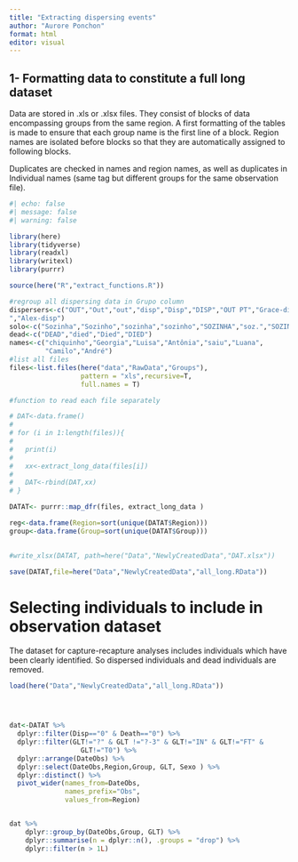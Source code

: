 ```yaml
---
title: "Extracting dispersing events"
author: "Aurore Ponchon"
format: html
editor: visual
---
```


## 1- Formatting data to constitute a full long dataset

Data are stored in .xls or .xlsx files. They consist of blocks of data encompassing groups from the same region. A first formatting of the tables is made to ensure that each group name is the first line of a block. Region names are isolated before blocks so that they are automatically assigned to following blocks.

Duplicates are checked in names and region names, as well as duplicates in Individual names (same tag but different groups for the same observation file).

```r
#| echo: false
#| message: false
#| warning: false

library(here)
library(tidyverse)
library(readxl)
library(writexl)
library(purrr)

source(here("R","extract_functions.R"))

#regroup all dispersing data in Grupo column
dispersers<-c("OUT","Out","out","disp","Disp","DISP","OUT PT","Grace-disp
","Alex-disp")
solo<-c("Sozinha","Sozinho","sozinha","sozinho","SOZINHA","soz.","SOZINHO")
dead<-c("DEAD","died","Died","DIED")
names<-c("chiquinho","Georgia","Luisa","Antônia","saiu","Luana",
         "Camilo","André")
#list all files
files<-list.files(here("data","RawData","Groups"),
                  pattern = "xls",recursive=T,
                  full.names = T)

#function to read each file separately

# DAT<-data.frame()
# 
# for (i in 1:length(files)){
#   
#   print(i)
#   
#   xx<-extract_long_data(files[i])
#   
#   DAT<-rbind(DAT,xx)
# }

DATAT<- purrr::map_dfr(files, extract_long_data )

reg<-data.frame(Region=sort(unique(DATAT$Region)))
group<-data.frame(Group=sort(unique(DATAT$Group)))
  

#write_xlsx(DATAT, path=here("Data","NewlyCreatedData","DAT.xlsx"))

save(DATAT,file=here("Data","NewlyCreatedData","all_long.RData"))

```

# Selecting individuals to include in observation dataset

The dataset for capture-recapture analyses includes individuals which have been clearly identified. So dispersed individuals and dead individuals are removed.

```r

load(here("Data","NewlyCreatedData","all_long.RData"))




dat<-DATAT %>% 
  dplyr::filter(Disp=="0" & Death=="0") %>% 
  dplyr::filter(GLT!="?" & GLT !="?-3" & GLT!="IN" & GLT!="FT" &
                  GLT!="T0") %>% 
  dplyr::arrange(DateObs) %>% 
  dplyr::select(DateObs,Region,Group, GLT, Sexo ) %>% 
  dplyr::distinct() %>% 
  pivot_wider(names_from=DateObs,
              names_prefix="Obs",
              values_from=Region)


dat %>%
    dplyr::group_by(DateObs,Group, GLT) %>%
    dplyr::summarise(n = dplyr::n(), .groups = "drop") %>%
    dplyr::filter(n > 1L)

```
